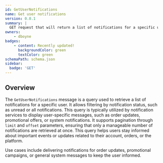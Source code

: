 ```yaml
---
id: GetUserNotifications
name: Get user notifications
version: 0.0.1
summary: |
  GET request that will return a list of notifications for a specific user, with options to filter by status (unread or all).
owners:
    - dboyne
badges:
    - content: Recently updated!
      backgroundColor: green
      textColor: green
schemaPath: schema.json
sidebar:
  badge: 'GET'
---
```



## Overview

The `GetUserNotifications` message is a query used to retrieve a list of notifications for a specific user. It allows filtering by notification status, such as unread or all notifications. This query is typically utilized by notification services to display user-specific messages, such as order updates, promotional offers, or system notifications. It supports pagination through `limit` and `offset` parameters, ensuring that only a manageable number of notifications are retrieved at once. This query helps users stay informed about important events or updates related to their account, orders, or the platform.

Use cases include delivering notifications for order updates, promotional campaigns, or general system messages to keep the user informed.

<NodeGraph />

<SchemaViewer file="schema.json" title="JSON Schema" maxHeight="500" />


